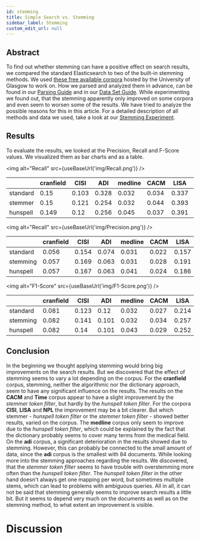```yaml
---
id: stemming
title: Simple Search vs. Stemming
sidebar_label: Stemming
custom_edit_url: null
---
```


## Abstract
To find out whether stemming can have a positive effect on search results, we compared the standard Elasticsearch to two of the built-in stemming methods. We used [these free available corpora](http://ir.dcs.gla.ac.uk/resources/test_collections/) hosted by the University of Glasgow to work on. How we parsed and analyzed them in advance, can be found in our [Parsing Guide](../guides/how-to-parse.mdx) and in our [Data Set Guide](../guides/data-comparison.mdx). While experimenting we found out, that the stemming apparently only improved on some corpora and even seem to worsen some of the results. We have tried to analyze the possible reasons for this in this article. For a detailed description of all methods and data we used, take a look at our [Stemming Experiment](../experiments/experiment1.mdx).

## Results
To evaluate the results, we looked at the Precision, Recall and F-Score values. We visualized them as bar charts and as a table.

<img alt="Recall" src={useBaseUrl('img/Recall.png')} />

|           |   cranfield |   CISI |   ADI |   medline |   CACM |   LISA |   Time |   NPL |
|-----------|-------------|--------|-------|-----------|--------|--------|--------|-------|
| standard  |       0.15  |  0.103 | 0.328 |     0.032 |  0.034 |  0.337 |  0.772 | 0.233 |
| stemmer   |       0.15  |  0.121 | 0.254 |     0.032 |  0.044 |  0.393 |  0.78  | 0.285 |
| hunspell  |       0.149 |  0.12  | 0.256 |     0.045 |  0.037 |  0.391 |  0.777 | 0.292 |

<img alt="Recall" src={useBaseUrl('img/Precision.png')} />

|           |   cranfield |   CISI |   ADI |   medline |   CACM |   LISA |   Time |   NPL |
|-----------|-------------|--------|-------|-----------|--------|--------|--------|-------|
| standard  |       0.056 |  0.154 | 0.074 |     0.031 |  0.022 |  0.157 |  0.15  | 0.217 |
| stemming  |       0.057 |  0.169 | 0.063 |     0.031 |  0.028 |  0.191 |  0.152 | 0.258 |
| hunspell  |       0.057 |  0.167 | 0.063 |     0.041 |  0.024 |  0.186 |  0.151 | 0.258 |

<img alt="F1-Score" src={useBaseUrl('img/F1-Score.png')} />

|           |   cranfield |   CISI |   ADI |   medline |   CACM |   LISA |   Time |   NPL |
|-----------|-------------|--------|-------|-----------|--------|--------|--------|-------|
| standard  |       0.081 |  0.123 | 0.12  |     0.032 |  0.027 |  0.214 |  0.251 | 0.225 |
| stemming  |       0.082 |  0.141 | 0.101 |     0.032 |  0.034 |  0.257 |  0.255 | 0.271 |
| hunspell  |       0.082 |  0.14  | 0.101 |     0.043 |  0.029 |  0.252 |  0.252 | 0.274 |


## Conclusion
In the beginning we thought applying stemming would bring big improvements on the search results.
But we discovered that the effect of stemming seems to vary a lot depending on the corpus.
For the **cranfield** corpus, stemming, neither the algorithmic nor the dictionary approach, seem to have any significant influence on the results.
The results on the **CACM** and **Time** corpus appear to have a slight improvement by the *stemmer token filter*, but hardly by the *hunspell token filter*.
For the corpora **CISI**, **LISA** and **NPL** the improvement may be a bit clearer. But which stemmer - *hunspell token filter* or the *stemmer token filter* - showed better results, varied on the corpus.
The **medline** corpus only seem to improve due to the *hunspell token filter*, which could be explained by the fact that the dictionary probably seems to cover many terms from the medical field.
On the **adi** corpus, a significant deterioration in the results showed due to stemming. However, this can probably be connected to the small amount of data, since the **adi** corpus is the smallest with 84 documents.
While looking more into the stemming approaches regarding the results. We discovered, that the *stemmer token filter* seems to have trouble with overstemming more often than the *hunspell token filter*. The *hunspell token filter* in the other hand doesn't always get one mapping per word, but sometimes multiple stems, which can lead to problems with ambiguous queries. 
All in all, it can not be said that stemming generally seems to improve search results a little bit. But it seems to depend very much on the documents as well as on the stemming method, to what extent an improvement is visible.

# Discussion